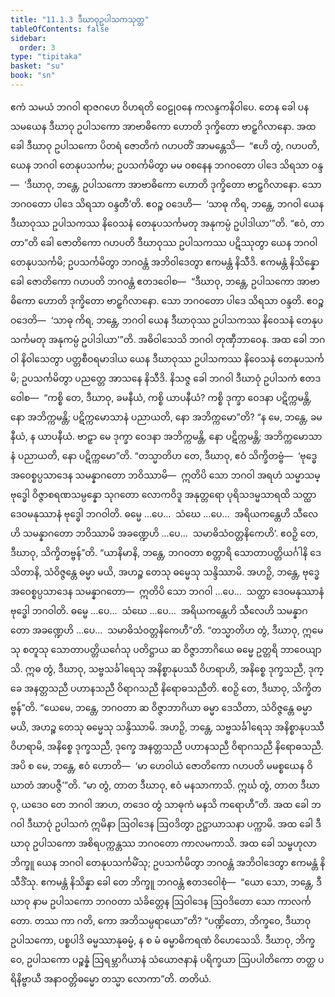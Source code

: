 ```yaml
---
title: "11.1.3 ဒီဃာဝုဥပါသကသုတ္တ"
tableOfContents: false
sidebar:
  order: 3
type: "tipitaka"
basket: "su"
book: "sn"
---
```



<DynamicBreadcrumb />

<Division number="999" book="sn" e="ch" v="18" p="430">

<Paragraph number="1799" book="sn">
ဧကံ သမယံ ဘဂဝါ ရာဇဂဟေ ဝိဟရတိ ဝေဠုဝနေ ကလန္ဒကနိဝါပေ. တေန ခေါ ပန သမယေန ဒီဃာဝု ဥပါသကော အာဗာဓိကော ဟောတိ ဒုက္ခိတော ဗာဠှဂိလာနော. အထ ခေါ ဒီဃာဝု ဥပါသကော ပိတရံ ဇောတိကံ ဂဟပတိံ အာမန္တေသိ—  “ဧဟိ တွံ, ဂဟပတိ, ယေန ဘဂဝါ တေနုပသင်္ကမ; ဥပသင်္ကမိတွာ မမ ဝစနေန ဘဂဝတော ပါဒေ သိရသာ ဝန္ဒ—  ‘ဒီဃာဝု, ဘန္တေ, ဥပါသကော အာဗာဓိကော ဟောတိ ဒုက္ခိတော ဗာဠှဂိလာနော. သော ဘဂဝတော ပါဒေ သိရသာ ဝန္ဒတီ’တိ. ဧဝဉ္စ ဝဒေဟိ—  ‘သာဓု ကိရ, ဘန္တေ, ဘဂဝါ ယေန ဒီဃာဝုဿ ဥပါသကဿ နိဝေသနံ တေနုပသင်္ကမတု အနုကမ္ပံ ဥပါဒါယာ’”တိ. “ဧဝံ, တာတာ”တိ ခေါ ဇောတိကော ဂဟပတိ ဒီဃာဝုဿ ဥပါသကဿ ပဋိဿုတွာ ယေန ဘဂဝါ တေနုပသင်္ကမိ; ဥပသင်္ကမိတွာ ဘဂဝန္တံ အဘိဝါဒေတွာ ဧကမန္တံ နိသီဒိ. ဧကမန္တံ နိသိန္နော ခေါ ဇောတိကော ဂဟပတိ ဘဂဝန္တံ ဧတဒဝေါစ—  “ဒီဃာဝု, ဘန္တေ, ဥပါသကော အာဗာဓိကော ဟောတိ ဒုက္ခိတော ဗာဠှဂိလာနော. သော ဘဂဝတော ပါဒေ သိရသာ ဝန္ဒတိ. ဧဝဉ္စ ဝဒေတိ—  ‘သာဓု ကိရ, ဘန္တေ, ဘဂဝါ ယေန ဒီဃာဝုဿ ဥပါသကဿ နိဝေသနံ တေနုပသင်္ကမတု အနုကမ္ပံ ဥပါဒါယာ’”တိ. အဓိဝါသေသိ ဘဂဝါ တုဏှီဘာဝေန.
</Paragraph>

<Paragraph number="1800" book="sn">
အထ ခေါ ဘဂဝါ နိဝါသေတွာ ပတ္တစီဝရမာဒါယ ယေန ဒီဃာဝုဿ ဥပါသကဿ နိဝေသနံ တေနုပသင်္ကမိ; ဥပသင်္ကမိတွာ ပညတ္တေ အာသနေ နိသီဒိ. နိသဇ္ဇ ခေါ ဘဂဝါ ဒီဃာဝုံ ဥပါသကံ ဧတဒဝေါစ—  “ကစ္စိ တေ, ဒီဃာဝု, ခမနီယံ, ကစ္စိ ယာပနီယံ? ကစ္စိ ဒုက္ခာ ဝေဒနာ ပဋိက္ကမန္တိ, နော အဘိက္ကမန္တိ; ပဋိက္ကမောသာနံ ပညာယတိ, နော အဘိက္ကမော”တိ? “န မေ, ဘန္တေ, ခမနီယံ, န ယာပနီယံ. ဗာဠှာ မေ ဒုက္ခာ ဝေဒနာ အဘိက္ကမန္တိ, နော ပဋိက္ကမန္တိ; အဘိက္ကမောသာနံ ပညာယတိ, နော ပဋိက္ကမော”တိ. “တသ္မာတိဟ တေ, ဒီဃာဝု, ဧဝံ သိက္ခိတဗ္ဗံ—  ‘ဗုဒ္ဓေ အဝေစ္စပ္ပသာဒေန သမန္နာဂတော ဘဝိဿာမိ—  ဣတိပိ သော ဘဂဝါ အရဟံ သမ္မာသမ္ဗုဒ္ဓေါ ဝိဇ္ဇာစရဏသမ္ပန္နော သုဂတော လောကဝိဒူ အနုတ္တရော ပုရိသဒမ္မသာရထိ သတ္ထာ ဒေဝမနုဿာနံ ဗုဒ္ဓေါ ဘဂဝါတိ. ဓမ္မေ …ပေ…  သံဃေ …ပေ…  အရိယကန္တေဟိ သီလေဟိ သမန္နာဂတော ဘဝိဿာမိ အခဏ္ဍေဟိ …ပေ…  သမာဓိသံဝတ္တနိကေဟိ’. ဧဝဉှိ တေ, ဒီဃာဝု, သိက္ခိတဗ္ဗန်”တိ.
</Paragraph>

<Paragraph number="1801" book="sn">
“ယာနိမာနိ, ဘန္တေ, ဘဂဝတာ စတ္တာရိ သောတာပတ္တိယင်္ဂါနိ ဒေသိတာနိ, သံဝိဇ္ဇန္တေ ဓမ္မာ မယိ, အဟဉ္စ တေသု ဓမ္မေသု သန္ဒိဿာမိ. အဟဉှိ, ဘန္တေ, ဗုဒ္ဓေ အဝေစ္စပ္ပသာဒေန သမန္နာဂတော—  ဣတိပိ သော ဘဂဝါ …ပေ…  သတ္ထာ ဒေဝမနုဿာနံ ဗုဒ္ဓေါ ဘဂဝါတိ. ဓမ္မေ …ပေ…  သံဃေ …ပေ…  အရိယကန္တေဟိ သီလေဟိ သမန္နာဂတော အခဏ္ဍေဟိ …ပေ…  သမာဓိသံဝတ္တနိကေဟီ”တိ. “တသ္မာတိဟ တွံ, ဒီဃာဝု, ဣမေသု စတူသု သောတာပတ္တိယင်္ဂေသု ပတိဋ္ဌာယ ဆ ဝိဇ္ဇာဘာဂိယေ ဓမ္မေ ဥတ္တရိ ဘာဝေယျာသိ. ဣဓ တွံ, ဒီဃာဝု, သဗ္ဗသင်္ခါရေသု အနိစ္စာနုပဿီ ဝိဟရာဟိ, အနိစ္စေ ဒုက္ခသညီ, ဒုက္ခေ အနတ္တသညီ ပဟာနသညီ ဝိရာဂသညီ နိရောဓသညီတိ. ဧဝဉှိ တေ, ဒီဃာဝု, သိက္ခိတဗ္ဗန်”တိ.
</Paragraph>

<Paragraph number="1802" book="sn">
“ယေမေ, ဘန္တေ, ဘဂဝတာ ဆ ဝိဇ္ဇာဘာဂိယာ ဓမ္မာ ဒေသိတာ, သံဝိဇ္ဇန္တေ ဓမ္မာ မယိ, အဟဉ္စ တေသု ဓမ္မေသု သန္ဒိဿာမိ. အဟဉှိ, ဘန္တေ, သဗ္ဗသင်္ခါရေသု အနိစ္စာနုပဿီ ဝိဟရာမိ, အနိစ္စေ ဒုက္ခသညီ, ဒုက္ခေ အနတ္တသညီ ပဟာနသညီ ဝိရာဂသညီ နိရောဓသညီ. အပိ စ မေ, ဘန္တေ, ဧဝံ ဟောတိ—  ‘မာ ဟေဝါယံ ဇောတိကော ဂဟပတိ မမစ္စယေန ဝိဃာတံ အာပဇ္ဇီ’”တိ. “မာ တွံ, တာတ ဒီဃာဝု, ဧဝံ မနသာကာသိ. ဣင်္ဃ တွံ, တာတ ဒီဃာဝု, ယဒေဝ တေ ဘဂဝါ အာဟ, တဒေဝ တွံ သာဓုကံ မနသိ ကရောဟီ”တိ.
</Paragraph>

<Paragraph number="1803" book="sn">
အထ ခေါ ဘဂဝါ ဒီဃာဝုံ ဥပါသကံ ဣမိနာ ဩဝါဒေန ဩဝဒိတွာ ဥဋ္ဌာယာသနာ ပက္ကာမိ. အထ ခေါ ဒီဃာဝု ဥပါသကော အစိရပက္ကန္တဿ ဘဂဝတော ကာလမကာသိ. အထ ခေါ သမ္ဗဟုလာ ဘိက္ခူ ယေန ဘဂဝါ တေနုပသင်္ကမိံသု; ဥပသင်္ကမိတွာ ဘဂဝန္တံ အဘိဝါဒေတွာ ဧကမန္တံ နိသီဒိံသု. ဧကမန္တံ နိသိန္နာ ခေါ တေ ဘိက္ခူ ဘဂဝန္တံ ဧတဒဝေါစုံ—  “ယော သော, ဘန္တေ, ဒီဃာဝု နာမ ဥပါသကော ဘဂဝတာ သံခိတ္တေန ဩဝါဒေန ဩဝဒိတော သော ကာလင်္ကတော. တဿ ကာ ဂတိ, ကော အဘိသမ္ပရာယော”တိ? “ပဏ္ဍိတော, ဘိက္ခဝေ, ဒီဃာဝု ဥပါသကော, ပစ္စပါဒိ ဓမ္မဿာနုဓမ္မံ, န စ မံ ဓမ္မာဓိကရဏံ ဝိဟေသေသိ. ဒီဃာဝု, ဘိက္ခဝေ, ဥပါသကော ပဉ္စန္နံ ဩရမ္ဘာဂိယာနံ သံယောဇနာနံ ပရိက္ခယာ ဩပပါတိကော တတ္ထ ပရိနိဗ္ဗာယီ အနာဝတ္တိဓမ္မော တသ္မာ လောကာ”တိ.

</Paragraph>
</Division>

<Paragraph number="1804" type="center" book="sn">
တတိယံ.
</Paragraph>